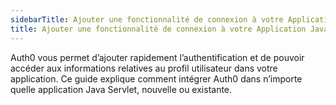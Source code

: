 ```yaml
---
sidebarTitle: Ajouter une fonctionnalité de connexion à votre Application Java Servlet
title: Ajouter une fonctionnalité de connexion à votre Application Java Servlet
---
```


Auth0 vous permet d’ajouter rapidement l’authentification et de pouvoir accéder aux informations relatives au profil utilisateur dans votre application. Ce guide explique comment intégrer Auth0 dans n’importe quelle application Java Servlet, nouvelle ou existante.